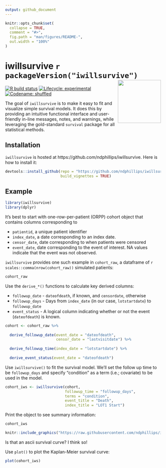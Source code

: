 ```yaml
---
output: github_document
---
```


<!-- README.md is generated from README.Rmd. Please edit that file -->

```r
knitr::opts_chunk$set(
  collapse = TRUE,
  comment = "#>",
  fig.path = "man/figures/README-",
  out.width = "100%"
)
```

# iwillsurvive `r packageVersion("iwillsurvive")` <img src="https://raw.githubusercontent.com/ndphillips/iwillsurvive/master/inst/figures/iwillsurvive_hex.png" align="right" height="139"/>

<!-- badges: start -->
[![R build status](https://github.com/ndphillips/iwillsurvive/workflows/R-CMD-check/badge.svg)](https://github.com/ndphillips/iwillsurvive/actions)
[![Lifecycle: experimental](https://img.shields.io/badge/lifecycle-experimental-orange.svg)](https://www.tidyverse.org/lifecycle/#experimental)
[![Codename: shuffled](https://img.shields.io/badge/version-0.1_'Gloria'-yellow.svg)](https://en.wikipedia.org/wiki/Gloria_Gaynor)
  <!-- badges: end -->


The goal of `iwillsurvive` is to make it easy to fit and visualize simple 
survival models. It does this by providing an intuitive functional interface and
user-friendly in-line messages, notes, and warnings, while leveraging the 
gold-standard `survival` package for all statistical methods.

## Installation

`iwillsurvive` is hosted at https://github.com/ndphillips/iwillsurvive. Here is 
how to install it:

```r
devtools::install_github(repo = "https://github.com/ndphillips/iwillsurvive",
                         build_vignettes = TRUE)
```

## Example

```r
library(iwillsurvive)
library(dplyr)
```

It's best to start with one-row-per-patient (ORPP) cohort object that contains 
columns corresponding to 

- `patientid`, a unique patient identifier
- `index_date`, a date corresponding to an index date.
- `censor_date`, date corresponding to when patients were censored
- `event_date`, date corresponding to the event of interest. NA values indicate 
that the event was not observed.

`iwillsurvive` provides one such example in `cohort_raw`, a dataframe of `r scales::comma(nrow(cohort_raw))`
simulated patients:

```r
cohort_raw
```

Use the `derive_*()` functions to calculate key derived columns:

* `followup_date` - `dateofdeath`, if known, and `censordate`, otherwise
* `followup_days` - Days from `index_date` (in our case, `lotstartdate`) to 
`followup_date`
* `event_status` - A logical column indicating whether or not the event 
(`dateofdeath`) is known.

```r
cohort <- cohort_raw %>%
  
  derive_followup_date(event_date = "dateofdeath",
                       censor_date = "lastvisitdate") %>%
  
  derive_followup_time(index_date = "lotstartdate") %>%
  
  derive_event_status(event_date = "dateofdeath")
```

Use `iwillsurvive()` to fit the survival model. We'll set the follow up time to
be `followup_days` and specify "condition" as a term (i.e.; covariate) to be 
used in the model.

<!-- If we were using `survival::survfit()` we'd need to specify this nasty 
looking formula `survival::survfit(survival::Surv(followup_days, event_status, 
type = 'right') ~ group, data = cohort)` directly.  -->

<!-- With `iwillsurvive()`, we can simply specify the column names of interest 
and let the function take care of the formula: -->

```r
cohort_iws <- iwillsurvive(cohort, 
                           followup_time = "followup_days",
                           terms = "condition",
                           event_title = "Death", 
                           index_title = "LOT1 Start")
```

Print the object to see summary information:

```r
cohort_iws
```

```r
knitr::include_graphics("https://raw.githubusercontent.com/ndphillips/iwillsurvive/master/inst/figures/print_iwillsurvive.png")
```

Is that an ascii survival curve? I think so!

Use `plot()` to plot the Kaplan-Meier survival curve:

```r
plot(cohort_iws)
```

